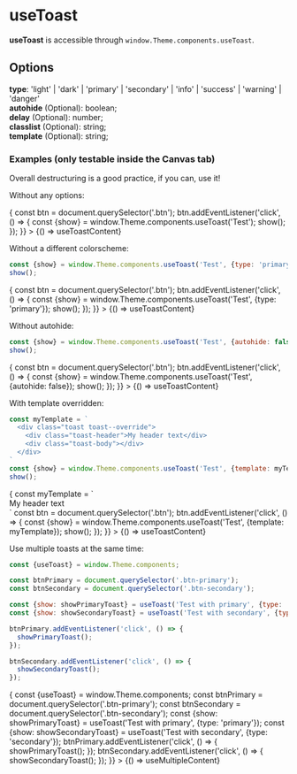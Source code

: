 
<Meta title="Theme/JavaScript/Components/useToast" />

# useToast

**useToast** is accessible through `window.Theme.components.useToast`.

## Options

**type**:  'light' | 'dark' | 'primary' | 'secondary' | 'info' | 'success' | 'warning' | 'danger'   
**autohide** (Optional): boolean;  
**delay** (Optional): number;  
**classlist** (Optional): string;  
**template** (Optional): string;  

### Examples (only testable inside the Canvas tab)
Overall destructuring is a good practice, if you can, use it!

Without any options:

<Canvas>
  <Story 
    name="Basic usage" 
    parameters={{ docs: { source: { code: useToastContent } } }} 
    play={async ({canvasElement}) => {
      const btn = document.querySelector('.btn');
      btn.addEventListener('click', () => {
        const {show} = window.Theme.components.useToast('Test');
        show();
      });
    }}
  >
    {() =>  useToastContent}
  </Story>
</Canvas>  

Without a different colorscheme:

```js
const {show} = window.Theme.components.useToast('Test', {type: 'primary'});
show();
```

<Canvas>
  <Story 
    name="with primary parameter" 
    parameters={{ docs: { source: { code: useToastContent } } }} 
    play={async ({canvasElement}) => {
      const btn = document.querySelector('.btn');
      btn.addEventListener('click', () => {
        const {show} = window.Theme.components.useToast('Test', {type: 'primary'});
        show();
      });
    }}
  >
    {() =>  useToastContent}
  </Story>
</Canvas>  

Without autohide:

```js
const {show} = window.Theme.components.useToast('Test', {autohide: false});
show();
```

<Canvas>
  <Story 
    name="without autohide" 
    parameters={{ docs: { source: { code: useToastContent } } }} 
    play={async ({canvasElement}) => {
      const btn = document.querySelector('.btn');
      btn.addEventListener('click', () => {
        const {show} = window.Theme.components.useToast('Test', {autohide: false});
        show();
      });
    }}
  >
    {() =>  useToastContent}
  </Story>
</Canvas>  


With template overridden:

```js
const myTemplate = `
  <div class="toast toast--override">
    <div class="toast-header">My header text</div>
    <div class="toast-body"></div>
  </div>
`
const {show} = window.Theme.components.useToast('Test', {template: myTemplate});
show();
```

<Canvas>
  <Story 
    name="with template overridden" 
    parameters={{ docs: { source: { code: useToastContent } } }} 
    play={async ({canvasElement}) => {
      const myTemplate = `
        <div class="toast toast--override">
          <div class="toast-header">My header text</div>
          <div class="toast-body"></div>
        </div>
      `
      const btn = document.querySelector('.btn');
      btn.addEventListener('click', () => {
        const {show} = window.Theme.components.useToast('Test', {template: myTemplate});
        show();
      });
    }}
  >
    {() =>  useToastContent}
  </Story>
</Canvas>  

Use multiple toasts at the same time:

```js
const {useToast} = window.Theme.components;

const btnPrimary = document.querySelector('.btn-primary');
const btnSecondary = document.querySelector('.btn-secondary');

const {show: showPrimaryToast} = useToast('Test with primary', {type: 'primary'});
const {show: showSecondaryToast} = useToast('Test with secondary', {type: 'secondary'});

btnPrimary.addEventListener('click', () => {
  showPrimaryToast();
});

btnSecondary.addEventListener('click', () => {
  showSecondaryToast();
});
```

<Canvas>
  <Story 
    name="multiple toasts at the same time" 
    parameters={{ docs: { source: { code: useMultipleContent } } }} 
    play={async ({canvasElement}) => {
      const {useToast} = window.Theme.components;
      const btnPrimary = document.querySelector('.btn-primary');
      const btnSecondary = document.querySelector('.btn-secondary');
      const {show: showPrimaryToast} = useToast('Test with primary', {type: 'primary'});
      const {show: showSecondaryToast} = useToast('Test with secondary', {type: 'secondary'});
      btnPrimary.addEventListener('click', () => {
        showPrimaryToast();
      });
      btnSecondary.addEventListener('click', () => {
        showSecondaryToast();
      });
    }}
  >
    {() =>  useMultipleContent}
  </Story>
</Canvas>  
